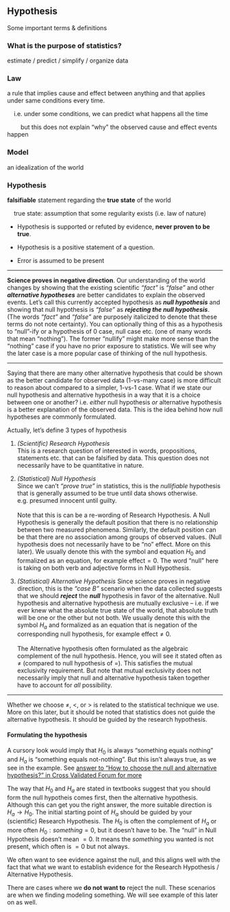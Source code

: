 ## Hypothesis

Some important terms & definitions

<h3>What is the purpose of statistics?</h3>

estimate / predict / simplify / organize data

<h3>Law</h3>

a rule that implies cause and effect between anything and that applies under same conditions every time.

&nbsp;&nbsp;&nbsp;&nbsp;i.e. under some conditions, we can predict what happens all the time

&nbsp;&nbsp;&nbsp;&nbsp;&nbsp;&nbsp;&nbsp;&nbsp;but this does not explain "why" the observed cause and effect events happen

<h3>Model</h3>

an idealization of the world

<h3>Hypothesis</h3>

**falsifiable** statement regarding the **true state** of the world

&nbsp;&nbsp;&nbsp;&nbsp;true state: assumption that some regularity exists (i.e. law of nature)

- Hypothesis is supported or refuted by evidence, **never proven to be true**.

- Hypothesis is a positive statement of a question.

- Error is assumed to be present

---

**Science proves in negative direction**. Our understanding of the world changes by showing that the existing scientific _"fact"_ is _"false"_ and other **_alternative hypotheses_** are better candidates to explain the observed events. Let's call this currently accepted hypothesis as **_null hypothesis_** and showing that null hypothesis is _"false"_ as **_rejecting the null hypothesis_**. (The words _"fact"_ and _"false"_ are purposely italicized to denote that these terms do not note certainty). You can optionally thing of this as a hypothesis to "null"-ify or a hypothesis of 0 case, null case etc. (one of many words that mean "nothing"). The former "nullify" might make more sense than the "nothing" case if you have no prior exposure to statistics. We will see why the later case is a more popular case of thinking of the null hypothesis.

---

Saying that there are many other alternative hypothesis that could be shown as the better candidate for observed data (1-vs-many case) is more difficult to reason about compared to a simpler, 1-vs-1 case. What if we state our null hypothesis and alternative hypothesis in a way that it is a choice between one or another? i.e. _either_ null hypothesis _or_ alternative hypothesis is a better explanation of the observed data. This is the idea behind how null hypotheses are commonly formulated.

Actually, let's define 3 types of hypothesis

1. _(Scientific) Research Hypothesis_  
This is a research question of interested in words, propositions, statements etc. that can be falsified by data. This question does not necessarily have to be quantitative in nature.

2. _(Statistical) Null Hypothesis_  
Since we can't _"prove true"_ in statistics, this is the _nullifiable_ hypothesis that is generally assumed to be true until data shows otherwise.  
e.g. presumed innocent until guilty.  
<br/>
Note that this is can be a re-wording of Research Hypothesis. A Null Hypothesis is generally the default position that there is no relationship between two measured phenomena. Similarly, the default position can be that there are no association among groups of observed values. (Null hypothesis does not necessarily have to be "no" effect. More on this later). We usually denote this with the symbol and equation $H_0$ and formalized as an equation, for example $\text{effect} = 0$. The word "null" here is taking on both verb and adjective forms in Null Hypothesis.

3. _(Statistical) Alternative Hypothesis_ 
Since science proves in negative direction, this is the _"case B"_ scenario when the data collected suggests that we should **_reject_** the **_null_** hypothesis in favor of the alternative. Null hypothesis and alternative hypothesis are mutually exclusive -- i.e. if we ever knew what the absolute true state of the world, that absolute truth will be one or the other but not both. We usually denote this with the symbol $H_a$ and formalized as an equation that is negation of the corresponding null hypothesis, for example $\text{effect} \neq 0$.  
<br/>The Alternative hypothesis often formulated as the algebraic complement of the null hypothesis. Hence, you will see it stated often as $\neq$ (compared to null hypothesis of $=$). This satisfies the mutual exclusivity requirement. But note that mutual exclusivity does not necessarily imply that null and alternative hypothesis taken together have to account for _all_ possibility.  
  
---

Whether we choose $\neq$, $<$, or $>$ is related to the statistical technique we use. More on this later, but it should be noted that statistics does not guide the alternative hypothesis. It should be guided by the research hypothesis.    


<h4>Formulating the hypothesis</h4>

A cursory look would imply that $H_0$ is always "something equals nothing" and $H_a$ is "something equals not-nothing". But this isn't always true, as we see in the example. See [answer to "How to choose the null and alternative hypothesis?" in Cross Validated Forum for more](https://stats.stackexchange.com/a/123304/183622)

The way that $H_0$ and $H_a$ are stated in textbooks suggest that you should form the null hypotheis comes first, then the alternative hypothesis. Although this can get you the right answer, the more suitable direction is $H_a \rightarrow  H_0$. The initial starting point of $H_a$ should be guided by your (scientific) Research Hypothesis. The $H_0$ is often the complement of $H_a$ or more often $H_0: something = 0$, but it doesn't have to be. The "null" in Null Hypothesis doesn't mean $= 0$. It means the $something$ you wanted is not present, which often is $= 0$ but not always.

We often want to see evidence against the null, and this aligns well with the fact that what we want to establish evidence for the Research Hypothesis / Alternative Hypothesis.  

There are cases where we **do not want to** reject the null. These scenarios are when we finding modeling something. We will see example of this later on as well.




